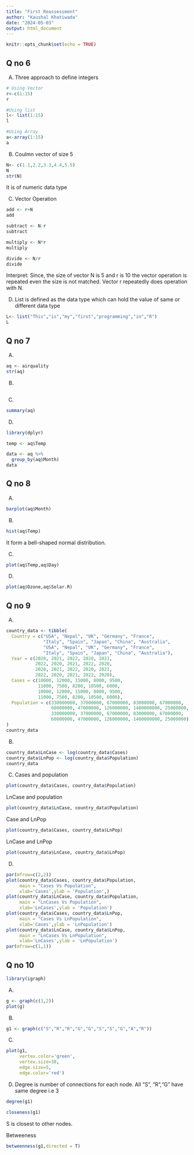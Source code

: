 ```yaml
---
title: "First Reassessment"
author: "Kaushal Khatiwada"
date: "2024-05-03"
output: html_document
---
```


```r
knitr::opts_chunk$set(echo = TRUE)
```

## Q no 6

A)
Three approach to define integers
```r
# Using Vector
r<-c(1:15)
r
```

```r
#Using list
l<- list(1:15)
l
```

```r
#Using Array
a<-array(1:15)
a
```


B) 
Coulmn vector of size 5
```r
N<- c(1.1,2.2,3.3,4.4,5.5)
N
str(N)
```
It is of numeric data type

C) 
Vector Operation
```r
add <- r+N
add
```
```r
subtract <- N-r
subtract
```

```r
multiply <- N*r
multiply
```

```r
divide <- N/r
divide
```
Interpret: Since, the size of vector N is 5 and r is 10 the vector operation is repeated even the size is not matched. Vector r repeatedly does operation with N.

D)
List is defined as the data type which can hold the value of same or different data type
```r
L<- list("This","is","my","first","programming","in","R")
L
```

## Q no 7
A)
```r
aq <- airquality
str(aq)
```
B)
```r
```

C)
```r
summary(aq)
```

D)
```r
library(dplyr)
```
```r
temp <- aq$Temp
```
```r
data <- aq %>% 
  group_by(aq$Month)
data
```

## Q no 8
A) 
```r
barplot(aq$Month)
```

B)
```r
hist(aq$Temp)
```
It form a bell-shaped normal distribution.

C)
```r
plot(aq$Temp,aq$Day)
```
D)
```r
plot(aq$Ozone,aq$Solar.R)
```

## Q no 9
A)
```r
country_data <- tibble(
  Country = c("USA", "Nepal", "UK", "Germany", "France", 
              "Italy", "Spain", "Japan", "China", "Australia",
              "USA", "Nepal", "UK", "Germany", "France", 
              "Italy", "Spain", "Japan", "China", "Australia"),
  Year = c(2020, 2021, 2022, 2020, 2021, 
           2022, 2020, 2021, 2022, 2020,
           2020, 2021, 2022, 2020, 2021, 
           2022, 2020, 2021, 2022, 2020),
  Cases = c(10000, 12000, 15000, 8000, 9500, 
            11000, 7500, 8200, 10500, 6000,
            10000, 12000, 15000, 8000, 9500, 
            11000, 7500, 8200, 10500, 6000),
  Population = c(330000000, 37000000, 67000000, 83000000, 67000000, 
                 60000000, 47000000, 126000000, 1400000000, 25000000,
                 330000000, 37000000, 67000000, 83000000, 67000000, 
                 60000000, 47000000, 126000000, 1400000000, 25000000)
)
country_data
```
B)
```r
country_data$LnCase <- log(country_data$Cases)
country_data$LnPop <- log(country_data$Population)
country_data
```

C)
Cases and population
```r
plot(country_data$Cases, country_data$Population)
```

LnCase and population
```r
plot(country_data$LnCase, country_data$Population)
```

Case and LnPop
```r
plot(country_data$Cases, country_data$LnPop)
```

LnCase and LnPop
```r
plot(country_data$LnCase, country_data$LnPop)
```
D)
```r
par(mfrow=c(2,2))
plot(country_data$Cases, country_data$Population, 
     main = "Cases Vs Population", 
     xlab='Cases',ylab = 'Population',)
plot(country_data$LnCase, country_data$Population,
     main = "LnCases Vs Population", 
     xlab='LnCases',ylab = 'Population')
plot(country_data$Cases, country_data$LnPop, 
     main = "Cases Vs LnPopulation",
     xlab='Cases',ylab = 'LnPopulation')
plot(country_data$LnCase, country_data$LnPop,
     main = "LnCases Vs LnPopulation", 
     xlab='LnCases',ylab = 'LnPopulation')
par(mfrow=c(1,1))
```
## Q no 10
```r
library(igraph)
```
A)
```r
g <- graph(c(1,2))
plot(g)
```

B)
```r
g1 <- graph(c("S","R","R","G","G","S","S","G","A","R"))
```

C)
```r
plot(g1, 
     vertex.color='green',
     vertex.size=30,
     edge.size=5,
     edge.color='red')
```

D)
Degree is number of connections for each node. All "S", "R","G" have same degree i.e 3
```r
degree(g1)
```


```r
closeness(g1)
```
S is closest to other nodes.

Betweeness
```r
betweenness(g1,directed = T)
```







